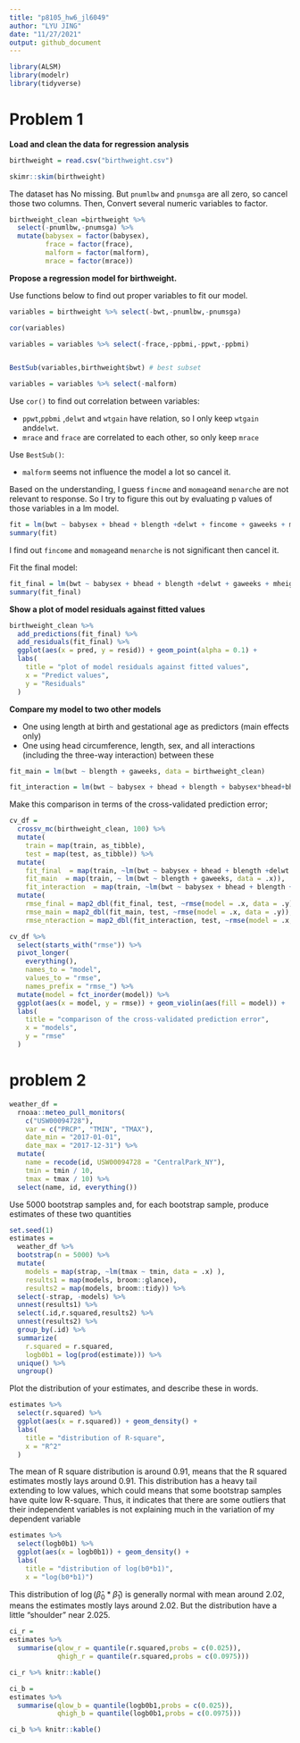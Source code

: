 ```yaml
---
title: "p8105_hw6_jl6049"
author: "LYU JING"
date: "11/27/2021"
output: github_document
---
```


```r

library(ALSM)
library(modelr)
library(tidyverse)
```

# Problem 1

**Load and clean the data for regression analysis**

```r
birthweight = read.csv("birthweight.csv")
```
```r

skimr::skim(birthweight)

```

The dataset has No missing. But `pnumlbw` and `pnumsga` are all zero, so cancel those two columns. Then, Convert several numeric variables to factor.
```r
birthweight_clean =birthweight %>% 
  select(-pnumlbw,-pnumsga) %>% 
  mutate(babysex = factor(babysex),
         frace = factor(frace),
         malform = factor(malform),
         mrace = factor(mrace))
```



**Propose a regression model for birthweight.**

Use functions below to find out proper variables to fit our model.

```r
variables = birthweight %>% select(-bwt,-pnumlbw,-pnumsga)

cor(variables)

variables = variables %>% select(-frace,-ppbmi,-ppwt,-ppbmi) 


BestSub(variables,birthweight$bwt) # best subset

variables = variables %>% select(-malform) 

```
Use `cor()` to find out correlation between variables:

- `ppwt`,`ppbmi` ,`delwt` and `wtgain` have relation, so I only keep `wtgain` and`delwt`.
- `mrace` and `frace` are correlated to each other, so only keep `mrace`

Use `BestSub()`:

- `malform` seems not influence the model a lot so cancel it.


Based on the understanding, I guess `fincme` and `momage`and `menarche` are not relevant to response. So I try to figure this out by evaluating p values of those variables in a lm model.
```r
fit = lm(bwt ~ babysex + bhead + blength +delwt + fincome + gaweeks + menarche + mheight + momage + mrace  +parity +smoken+  wtgain , data = birthweight_clean)
summary(fit)
```

I find out `fincome` and `momage`and `menarche` is not significant then cancel it.


Fit the final model:
```r
fit_final = lm(bwt ~ babysex + bhead + blength +delwt + gaweeks + mheight + mrace  +parity +smoken+  wtgain , data = birthweight_clean)
summary(fit_final)
```

**Show a plot of model residuals against fitted values**
```r
birthweight_clean %>% 
  add_predictions(fit_final) %>% 
  add_residuals(fit_final) %>% 
  ggplot(aes(x = pred, y = resid)) + geom_point(alpha = 0.1) +
  labs(
    title = "plot of model residuals against fitted values", 
    x = "Predict values",
    y = "Residuals"
  ) 
```


**Compare my model to two other models**

- One using length at birth and gestational age as predictors (main effects only)
- One using head circumference, length, sex, and all interactions (including the three-way interaction) between these

```r
fit_main = lm(bwt ~ blength + gaweeks, data = birthweight_clean)

fit_interaction = lm(bwt ~ babysex + bhead + blength + babysex*bhead+bhead*blength+babysex*blength+babysex*bhead*blength , data = birthweight_clean)

```

Make this comparison in terms of the cross-validated prediction error; 

```r
cv_df = 
  crossv_mc(birthweight_clean, 100) %>% 
  mutate(
    train = map(train, as_tibble),
    test = map(test, as_tibble)) %>% 
  mutate(
    fit_final  = map(train, ~lm(bwt ~ babysex + bhead + blength +delwt + gaweeks + mheight + mrace  +parity +smoken+  wtgain , data = .x)),
    fit_main  = map(train, ~ lm(bwt ~ blength + gaweeks, data = .x)),
    fit_interaction  = map(train, ~lm(bwt ~ babysex + bhead + blength + babysex*bhead+bhead*blength+babysex*blength+babysex*bhead*blength , data = .x))) %>% 
  mutate(
    rmse_final = map2_dbl(fit_final, test, ~rmse(model = .x, data = .y)),
    rmse_main = map2_dbl(fit_main, test, ~rmse(model = .x, data = .y)),
    rmse_nteraction = map2_dbl(fit_interaction, test, ~rmse(model = .x, data = .y)))

```

```r
cv_df %>% 
  select(starts_with("rmse")) %>% 
  pivot_longer(
    everything(),
    names_to = "model", 
    values_to = "rmse",
    names_prefix = "rmse_") %>% 
  mutate(model = fct_inorder(model)) %>% 
  ggplot(aes(x = model, y = rmse)) + geom_violin(aes(fill = model)) +
  labs(
    title = "comparison of the cross-validated prediction error", 
    x = "models",
    y = "rmse"
  ) 
```

# problem 2

```r
weather_df = 
  rnoaa::meteo_pull_monitors(
    c("USW00094728"),
    var = c("PRCP", "TMIN", "TMAX"), 
    date_min = "2017-01-01",
    date_max = "2017-12-31") %>%
  mutate(
    name = recode(id, USW00094728 = "CentralPark_NY"),
    tmin = tmin / 10,
    tmax = tmax / 10) %>%
  select(name, id, everything())
```

Use 5000 bootstrap samples and, for each bootstrap sample, produce estimates of these two quantities 

```r
set.seed(1)
estimates =
  weather_df %>% 
  bootstrap(n = 5000) %>% 
  mutate(
    models = map(strap, ~lm(tmax ~ tmin, data = .x) ),
    results1 = map(models, broom::glance),
    results2 = map(models, broom::tidy)) %>% 
  select(-strap, -models) %>% 
  unnest(results1) %>% 
  select(.id,r.squared,results2) %>% 
  unnest(results2) %>% 
  group_by(.id) %>% 
  summarize(
    r.squared = r.squared,
    logb0b1 = log(prod(estimate))) %>% 
  unique() %>% 
  ungroup()

```

Plot the distribution of your estimates, and describe these in words. 

```r
estimates %>% 
  select(r.squared) %>% 
  ggplot(aes(x = r.squared)) + geom_density() +
  labs(
    title = "distribution of R-square", 
    x = "R^2"
  ) 
```

The mean of R square distribution is around 0.91, means that the R squared estimates mostly lays around 0.91. This distribution has a heavy tail extending to low values, which could means that some bootstrap samples have quite low R-square. Thus, it indicates that there are some outliers that their independent variables is not explaining much in the variation of my dependent variable

```r
estimates %>% 
  select(logb0b1) %>% 
  ggplot(aes(x = logb0b1)) + geom_density() +
  labs(
    title = "distribution of log(b0*b1)",
    x = "log(b0*b1)")
```

This distribution of $\log(\hat{\beta}_0 * \hat{\beta}_1)$ is generally normal with mean around 2.02, means the estimates mostly lays around 2.02. But the distribution have a little "shoulder" near 2.025. 


```r
ci_r =
estimates %>%
  summarise(qlow_r = quantile(r.squared,probs = c(0.025)),
            qhigh_r = quantile(r.squared,probs = c(0.0975)))

ci_r %>% knitr::kable()

ci_b =
estimates %>%
  summarise(qlow_b = quantile(logb0b1,probs = c(0.025)),
            qhigh_b = quantile(logb0b1,probs = c(0.0975)))

ci_b %>% knitr::kable()

```



